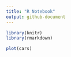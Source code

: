 ```yaml
---
title: "R Notebook"
output: github-document
---
```


```r
library(knitr)
library(rmarkdown)
```


```r
plot(cars)
```

